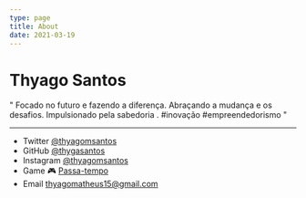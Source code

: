 ```yaml
---
type: page
title: About
date: 2021-03-19
---
```


# Thyago Santos


" Focado no futuro e fazendo a diferença. Abraçando a mudança e os desafios. Impulsionado pela sabedoria . #inovação #empreendedorismo "


---

- Twitter [@thyagomsantos](https://twitter.com/thyagomsantos)
- GitHub [@thygasantos](https://github.com/thygasantos)
- Instagram [@thyagomsantos](https://instagram.com/thyagomsantos)
- Game 🎮 [Passa-tempo](https://match-three-blueprint.vercel.app/)
- Email thyagomatheus15@gmail.com
